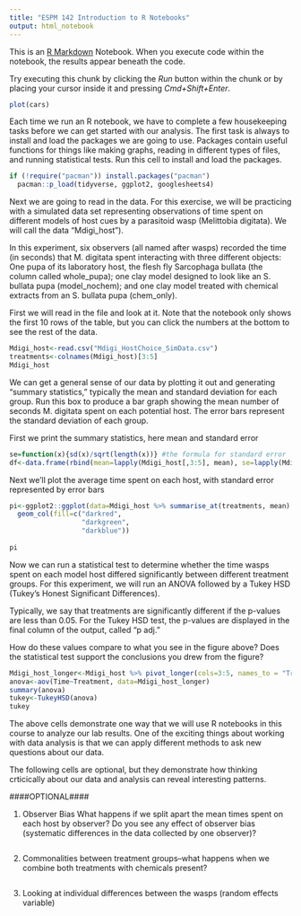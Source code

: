 ```yaml
---
title: "ESPM 142 Introduction to R Notebooks"
output: html_notebook
---
```


This is an [R Markdown](http://rmarkdown.rstudio.com) Notebook. When you execute code within the notebook, the results appear beneath the code. 

Try executing this chunk by clicking the *Run* button within the chunk or by placing your cursor inside it and pressing *Cmd+Shift+Enter*. 

```r
plot(cars)
```





Each time we run an R notebook, we have to complete a few housekeeping tasks before we can get started with our analysis. The first task is always to install and load the packages we are going to use. Packages contain useful functions for things like making graphs, reading in different types of files, and running statistical tests. Run this cell to install and load the packages.
```r
if (!require("pacman")) install.packages("pacman")
  pacman::p_load(tidyverse, ggplot2, googlesheets4)
```

Next we are going to read in the data. For this exercise, we will be practicing with a simulated data set representing observations of time spent on different models of host cues by a parasitoid wasp (Melittobia digitata). We will call the data "Mdigi_host"). 

In this experiment, six observers (all named after wasps) recorded the time (in seconds) that M. digitata spent interacting with three different objects: One pupa of its laboratory host, the flesh fly Sarcophaga bullata (the column called whole_pupa); one clay model designed to look like an S. bullata pupa (model_nochem); and one clay model treated with chemical extracts from an S. bullata pupa (chem_only).

First we will read in the file and look at it. Note that the notebook only shows the first 10 rows of the table, but you can click the numbers at the bottom to see the rest of the data.
```r
Mdigi_host<-read.csv("Mdigi_HostChoice_SimData.csv")
treatments<-colnames(Mdigi_host)[3:5]
Mdigi_host
```

We can get a general sense of our data by plotting it out and generating "summary statistics," typically the mean and standard deviation for each group. Run this box to produce a bar graph showing the mean number of seconds M. digitata spent on each potential host. The error bars represent the standard deviation of each group. 

First we print the summary statistics, here mean and standard error
```r
se=function(x){sd(x)/sqrt(length(x))} #the formula for standard error
df<-data.frame(rbind(mean=lapply(Mdigi_host[,3:5], mean), se=lapply(Mdigi_host[,3:5], se)))
```

Next we'll plot the average time spent on each host, with standard error represented by error bars
```r
pi<-ggplot2::ggplot(data=Mdigi_host %>% summarise_at(treatments, mean) %>% pivot_longer(everything(), names_to = "Treatment", values_to = "MeanTime"), aes(x=Treatment, y=MeanTime)) + 
  geom_col(fill=c("darkred", 
                  "darkgreen",
                  "darkblue"))
  
pi
```

Now we can run a statistical test to determine whether the time wasps spent on each model host differed significantly between different treatment groups. For this experiment, we will run an ANOVA followed by a Tukey HSD (Tukey's Honest Significant Differences).

Typically, we say that treatments are significantly different if the p-values are less than 0.05. For the Tukey HSD test, the p-values are displayed in the final column of the output, called "p adj."

How do these values compare to what you see in the figure above? Does the statistical test support the conclusions you drew from the figure?
```r
Mdigi_host_longer<-Mdigi_host %>% pivot_longer(cols=3:5, names_to = "Treatment", values_to = "Time")
anova<-aov(Time~Treatment, data=Mdigi_host_longer)
summary(anova)
tukey<-TukeyHSD(anova)
tukey
```
The above cells demonstrate one way that we will use R notebooks in this course to analyze our lab results. One of the exciting things about working with data analysis is that we can apply different methods to ask new questions about our data.

The following cells are optional, but they demonstrate how thinking crticically about our data and analysis can reveal interesting patterns.


####OPTIONAL####

1. Observer Bias
What happens if we split apart the mean times spent on each host by observer? Do you see any effect of observer bias (systematic differences in the data collected by one observer)?
```r

```



2. Commonalities between treatment groups--what happens when we combine both treatments with chemicals present?
```r

```


3. Looking at individual differences between the wasps (random effects variable)
```r

```


